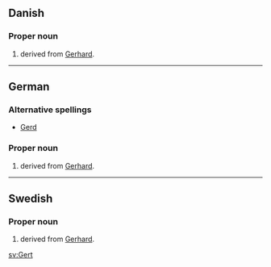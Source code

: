 {{also|gert}}
==Danish==

===Proper noun===
{{infl|da|proper noun}}

# {{given name|male|lang=da}} derived from [[Gerhard]].

----

==German==

===Alternative spellings===
* [[Gerd]]

===Proper noun===
{{infl|de|proper noun}}

# {{given name|male|lang=de}} derived from [[Gerhard]].

----

==Swedish==

===Proper noun===
{{infl|sv|proper noun}}

# {{given name|male|lang=sv}} derived from [[Gerhard]].

[[sv:Gert]]